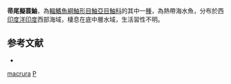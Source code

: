 {{Speciesbox
| taxon = Parapterois macrura
| binomial_authority = [[Alcock|Alcock]], 1896
| status = NE
| status_system = IUCN3.1
| synonyms = *''Pterois macrura, Alcock, 1896''
}}
'''帚尾擬蓑鮋'''，為[[輻鰭魚綱|輻鰭魚綱]][[鮋形目|鮋形目]][[鮋亞目|鮋亞目]][[鮋科|鮋科]]的其中一[[種|種]]，為熱帶海水魚，分布於西[[印度洋|印度洋]][[印度|印度]]西部海域，棲息在底中層水域，生活習性不明。

==参考文献==
*{{FishBase_species|genus=Parapterois|species=macrura|year=2014|month=6}}

{{鮋形目小作品}}
{{Taxonbar}}
[[Category:擬蓑鮋屬|macrura]]
[[Category:1896年描述的魚類|P]]